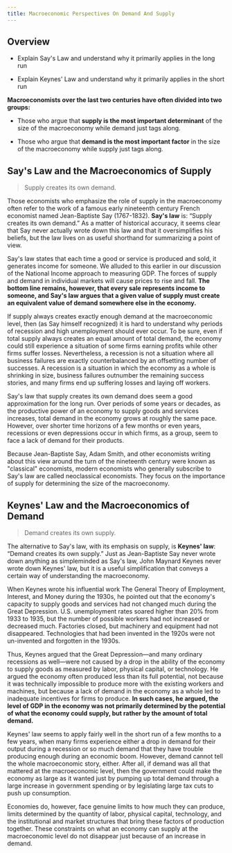 ```yaml
---
title: Macroeconomic Perspectives On Demand And Supply
---
```


## Overview

<Info title='By the end of this section, you will be able to:'>

- Explain Say's Law and understand why it primarily applies in the long run

- Explain Keynes' Law and understand why it primarily applies in the short run

</Info>

**Macroeconomists over the last two centuries have often divided into two groups:**

- Those who argue that **supply is the most important determinant** of the size of the macroeconomy while demand just tags along.

- Those who argue that **demand is the most important factor** in the size of the macroeconomy while supply just tags along.

## Say's Law and the Macroeconomics of Supply

<Blockquote author="Jean-Baptiste Say" role="French Economist (1767-1832)">
  Supply creates its own demand.
</Blockquote>

Those economists who emphasize the role of supply in the macroeconomy often refer to the work of a famous early nineteenth century French economist named Jean-Baptiste Say (1767-1832). **Say's law** is: “Supply creates its own demand.” As a matter of historical accuracy, it seems clear that Say never actually wrote down this law and that it oversimplifies his beliefs, but the law lives on as useful shorthand for summarizing a point of view.

Say's law states that each time a good or service is produced and sold, it generates income for someone. We alluded to this earlier in our discussion of the National Income approach to measuring GDP. The forces of supply and demand in individual markets will cause prices to rise and fall. **The bottom line remains, however, that every sale represents income to someone, and Say's law argues that a given value of supply must create an equivalent value of demand somewhere else in the economy.**

If supply always creates exactly enough demand at the macroeconomic level, then (as Say himself recognized) it is hard to understand why periods of recession and high unemployment should ever occur. To be sure, even if total supply always creates an equal amount of total demand, the economy could still experience a situation of some firms earning profits while other firms suffer losses. Nevertheless, a recession is not a situation where all business failures are exactly counterbalanced by an offsetting number of successes. A recession is a situation in which the economy as a whole is shrinking in size, business failures outnumber the remaining success stories, and many firms end up suffering losses and laying off workers.

Say's law that supply creates its own demand does seem a good approximation for the long run. Over periods of some years or decades, as the productive power of an economy to supply goods and services increases, total demand in the economy grows at roughly the same pace. However, over shorter time horizons of a few months or even years, recessions or even depressions occur in which firms, as a group, seem to face a lack of demand for their products.

<Warning>
  Because Jean-Baptiste Say, Adam Smith, and other economists writing about this
  view around the turn of the nineteenth century were known as "classical"
  economists, modern economists who generally subscribe to Say's law are called
  neoclassical economists. They focus on the importance of supply for
  determining the size of the macroeconomy.
</Warning>

## Keynes' Law and the Macroeconomics of Demand

<Blockquote author="John Maynard Keynes">
  Demand creates its own supply.
</Blockquote>

The alternative to Say's law, with its emphasis on supply, is **Keynes' law**: “Demand creates its own supply.” Just as Jean-Baptiste Say never wrote down anything as simpleminded as Say's law, John Maynard Keynes never wrote down Keynes' law, but it is a useful simplification that conveys a certain way of understanding the macroeconomy.

When Keynes wrote his influential work The General Theory of Employment, Interest, and Money during the 1930s, he pointed out that the economy's capacity to supply goods and services had not changed much during the Great Depression. U.S. unemployment rates soared higher than 20% from 1933 to 1935, but the number of possible workers had not increased or decreased much. Factories closed, but machinery and equipment had not disappeared. Technologies that had been invented in the 1920s were not un-invented and forgotten in the 1930s.

Thus, Keynes argued that the Great Depression—and many ordinary recessions as well—were not caused by a drop in the ability of the economy to supply goods as measured by labor, physical capital, or technology. He argued the economy often produced less than its full potential, not because it was technically impossible to produce more with the existing workers and machines, but because a lack of demand in the economy as a whole led to inadequate incentives for firms to produce. **In such cases, he argued, the level of GDP in the economy was not primarily determined by the potential of what the economy could supply, but rather by the amount of total demand.**

Keynes' law seems to apply fairly well in the short run of a few months to a few years, when many firms experience either a drop in demand for their output during a recession or so much demand that they have trouble producing enough during an economic boom. However, demand cannot tell the whole macroeconomic story, either. After all, if demand was all that mattered at the macroeconomic level, then the government could make the economy as large as it wanted just by pumping up total demand through a large increase in government spending or by legislating large tax cuts to push up consumption.

<Warning>
  Economies do, however, face genuine limits to how much they can produce,
  limits determined by the quantity of labor, physical capital, technology, and
  the institutional and market structures that bring these factors of production
  together. These constraints on what an economy can supply at the macroeconomic
  level do not disappear just because of an increase in demand.
</Warning>
